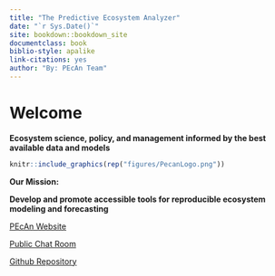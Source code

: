 ```yaml
--- 
title: "The Predictive Ecosystem Analyzer"
date: "`r Sys.Date()`"
site: bookdown::bookdown_site
documentclass: book
biblio-style: apalike
link-citations: yes
author: "By: PEcAn Team"
---
```


# Welcome {-}

**Ecosystem science, policy, and management informed by the best available data and models**

```r
knitr::include_graphics(rep("figures/PecanLogo.png"))
```


**Our Mission:**


**Develop and promote accessible tools for reproducible ecosystem modeling and forecasting**



[PEcAn Website](http://pecanproject.github.io/)

[Public Chat Room](https://join.slack.com/t/pecanproject/shared_invite/enQtMzkyODUyMjQyNTgzLWEzOTM1ZjhmYWUxNzYwYzkxMWVlODAyZWQwYjliYzA0MDA0MjE4YmMyOTFhMjYyMjYzN2FjODE4N2Y4YWFhZmQ)

[Github Repository](https://github.com/PecanProject/pecan)

<html>
<head>
<style>
.page-inner{max-width:80% !important;}
</style>
</head>
</html> 
